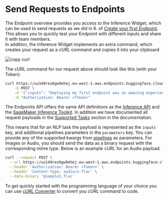 # Send Requests to Endpoints

The Endpoint overview provides you access to the Inference Widget, which can be used to send requests as we did in 6. of [Create your first Endpoint](/docs/inference-endpoints/guides/create_endpoint). This allows you to quickly test your Endpoint with different inputs and share it with team members. \
In addition, the Inference Widget implements an extra command, which creates your request as a cURL command and copies it into your clipboard

<img src="https://raw.githubusercontent.com/huggingface/hf-endpoints-documentation/main/assets/2_copy_curl.png" alt="copy curl" />

The cURL command for our request above should look like this (with your Token):

```bash
curl https://uu149rez6gw9ehej.eu-west-1.aws.endpoints.huggingface.cloud/distilbert-sentiment \
	-X POST \
	-d '{"inputs": "Deploying my first endpoint was an amazing experience."}' \
	-H "Authorization: Bearer <Token>"
```

The Endpoints API offers the same API definitions as the [Inference API](https://huggingface.co/docs/api-inference/detailed_parameters) and the [SageMaker Inference Toolkit](https://huggingface.co/docs/sagemaker/reference#inference-toolkit-api). In addition we have documented all request payloads in the [Supported Tasks](/docs/inference-endpoints/guides/supported_tasks) section in the documentation.

This means that for an NLP task the payload is represented as the `inputs` key, and additional pipelines parameters in the `parameters` key. You can provide any of the supported kwargs from [pipelines](https://huggingface.co/docs/transformers/main_classes/pipelines) as parameters.
For Images or Audio, you should send the data as a binary request with the corresponding mime type. Below is an example cURL for an Audio payload.

```bash
curl --request POST \
  --url https://uu149rez6gw9ehej.eu-west-1.aws.endpoints.huggingface.cloud/wav2vec-asr \
  --header 'Authorization: Bearer <Token>' \
  --header 'Content-Type: audio/x-flac' \
  --data-binary '@sample1.flac'
```

To get quickly started with the programming language of your choice you can use [cURL Converter](https://curlconverter.com/) to convert you cURL command to code.

